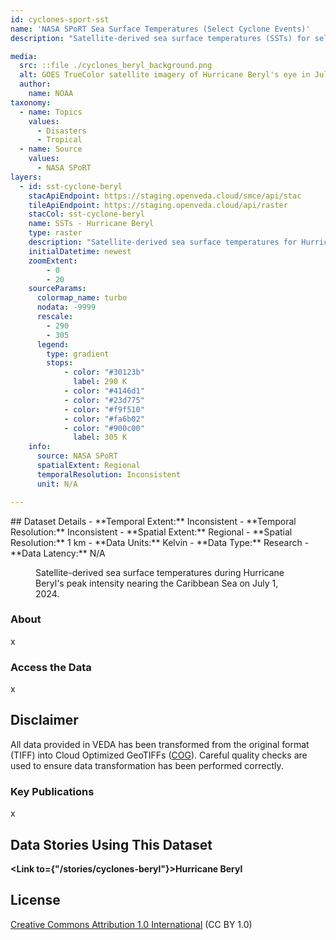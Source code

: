 ```yaml
---
id: cyclones-sport-sst
name: 'NASA SPoRT Sea Surface Temperatures (Select Cyclone Events)'
description: "Satellite-derived sea surface temperatures (SSTs) for select cyclone events."

media:
  src: ::file ./cyclones_beryl_background.png
  alt: GOES TrueColor satellite imagery of Hurricane Beryl's eye in July of 2024.
  author: 
    name: NOAA 
taxonomy:
  - name: Topics
    values:
      - Disasters
      - Tropical
  - name: Source
    values:
      - NASA SPoRT
layers:
  - id: sst-cyclone-beryl
    stacApiEndpoint: https://staging.openveda.cloud/smce/api/stac
    tileApiEndpoint: https://staging.openveda.cloud/api/raster
    stacCol: sst-cyclone-beryl
    name: SSTs - Hurricane Beryl
    type: raster
    description: "Satellite-derived sea surface temperatures for Hurricane Beryl."
    initialDatetime: newest
    zoomExtent:
        - 0
        - 20
    sourceParams:
      colormap_name: turbo    
      nodata: -9999
      rescale:
        - 290
        - 305
      legend:
        type: gradient
        stops:
            - color: "#30123b"
              label: 290 K
            - color: "#4146d1"
            - color: "#23d775"
            - color: "#f9f510"
            - color: "#fa6b02"
            - color: "#900c00"
              label: 305 K  
    info:
      source: NASA SPoRT
      spatialExtent: Regional
      temporalResolution: Inconsistent
      unit: N/A

---
```

<Block>
  <Prose>
  ## Dataset Details
  - **Temporal Extent:** Inconsistent
  - **Temporal Resolution:** Inconsistent
  - **Spatial Extent:** Regional
  - **Spatial Resolution:** 1 km
  - **Data Units:** Kelvin
  - **Data Type:** Research
  - **Data Latency:** N/A
  </Prose>
<Figure>
  <Map
    center={[-60, 15]}
    zoom={3.5}
    datasetId='sst-cyclone-beryl'
    layerId='sst-cyclone-beryl'
    dateTime='2024-07-01'
  />
  <Caption
    attrAuthor='NASA'
    attrUrl='https://nasa.gov/'
  >
  Satellite-derived sea surface temperatures during Hurricane Beryl's peak intensity nearing the Caribbean Sea on July 1, 2024.
  </Caption>
</Figure>
</Block>

<Block>
  <Prose>

  ### About

  x
  </Prose>
</Block>

<Block>
  <Prose>
  
  ### Access the Data

  x

  </Prose>
</Block>

<Block>
  <Prose>
  
  ## Disclaimer

  All data provided in VEDA has been transformed from the original format (TIFF) into Cloud Optimized GeoTIFFs ([COG](https://www.cogeo.org)). Careful quality checks are used to ensure data transformation has been performed correctly.  
  
  </Prose>
</Block>

<Block>
  <Prose>

  ### Key Publications
  
  x
  </Prose>
</Block>

<Block>
  <Prose>
  
  ## Data Stories Using This Dataset
  
  **<Link to={"/stories/cyclones-beryl"}>Hurricane Beryl</Link>**

  </Prose>
</Block>

<Block>
  <Prose>
  
  ## License
  
  [Creative Commons Attribution 1.0 International](https://creativecommons.org/publicdomain/zero/1.0/legalcode) (CC BY 1.0)

  </Prose>
</Block>